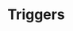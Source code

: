 # Triggers

<div id='redoc-container'>
</div>
<script>
  (function() {
  Redoc.init('/_static/api/tag_manager_authorized_api_triggers.json', {}, document.getElementById('redoc-container'), () => {
    window.prepareRedocMenu ? window.prepareRedocMenu() : setTimeout(() => {
      window.prepareRedocMenu()
    }, 2000)
  })})();
</script>
